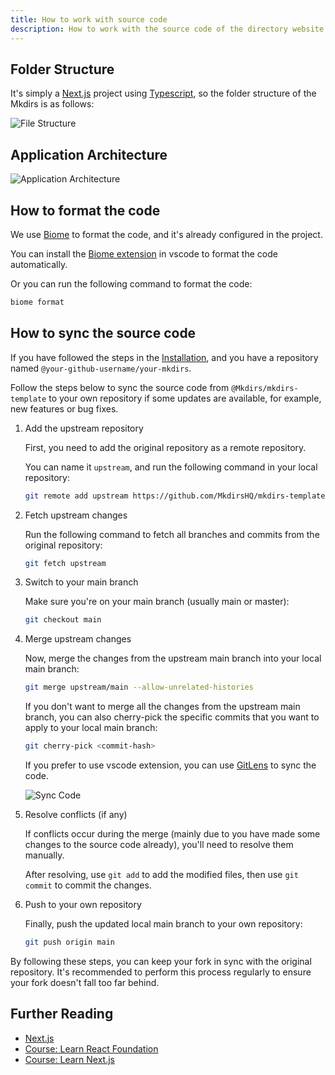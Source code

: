 ```yaml
---
title: How to work with source code
description: How to work with the source code of the directory website.
---
```



## Folder Structure

It's simply a [Next.js](https://nextjs.org/) project using [Typescript](https://www.typescriptlang.org/), so the folder structure of the Mkdirs is as follows:

![File Structure](../../../assets/images/guide-file-structure.png)

## Application Architecture

![Application Architecture](../../../assets/images/guide-dev-architecture.png)

## How to format the code

We use [Biome](https://biomejs.dev/) to format the code, and it's already configured in the project.

You can install the [Biome extension](https://marketplace.visualstudio.com/items?itemName=biomejs.biome) in vscode to format the code automatically.

Or you can run the following command to format the code:

```bash
biome format
```

## How to sync the source code

If you have followed the steps in the [Installation](/installation), and you have a repository named `@your-github-username/your-mkdirs`.

Follow the steps below to sync the source code from `@Mkdirs/mkdirs-template` to your own repository if some updates are available, for example, new features or bug fixes.

<Steps>

1. Add the upstream repository

    First, you need to add the original repository as a remote repository. 
    
    You can name it `upstream`, and run the following command in your local repository:

    ```bash
    git remote add upstream https://github.com/MkdirsHQ/mkdirs-template.git
    ```

2. Fetch upstream changes
    
    Run the following command to fetch all branches and commits from the original repository:

    ```bash
    git fetch upstream
    ```

3. Switch to your main branch
    
    Make sure you're on your main branch (usually main or master):

    ```bash
    git checkout main
    ```

4. Merge upstream changes
    
    Now, merge the changes from the upstream main branch into your local main branch:

    ```bash
    git merge upstream/main --allow-unrelated-histories
    ```

    If you don't want to merge all the changes from the upstream main branch, you can also cherry-pick the specific commits that you want to apply to your local main branch:
    

    ```bash
    git cherry-pick <commit-hash>
    ```

    If you prefer to use vscode extension, you can use [GitLens](https://marketplace.visualstudio.com/items?itemName=eamodio.gitlens) to sync the code.

    ![Sync Code](../../../assets/images/guide-sync-code.png)

5. Resolve conflicts (if any)

    If conflicts occur during the merge (mainly due to you have made some changes to the source code already), you'll need to resolve them manually. 
    
    After resolving, use `git add` to add the modified files, then use `git commit` to commit the changes.

6. Push to your own repository
    
    Finally, push the updated local main branch to your own repository:

    ```bash
    git push origin main
    ```

</Steps>

By following these steps, you can keep your fork in sync with the original repository. It's recommended to perform this process regularly to ensure your fork doesn't fall too far behind.

## Further Reading

- [Next.js](https://nextjs.org/)
- [Course: Learn React Foundation](https://nextjs.org/learn/react-foundations)
- [Course: Learn Next.js](https://nextjs.org/learn)
